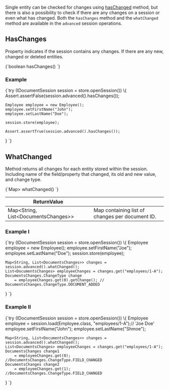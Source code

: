 
Single entity can be checked for changes using [hasChanged](../../../client-api/session/how-to/check-if-entity-has-changed.mdx) method, but there is also a possibility to check if there are any changes on a session or even what has changed. Both the `hasChanges`  method and the `whatChanged` method are available in the `advanced` session operations.

## HasChanges

Property indicates if the session contains any changes. If there are any new, changed or deleted entities.

<TabItem value="what_changed_1" label="what_changed_1">
<CodeBlock language="java">
{`boolean hasChanges()
`}
</CodeBlock>
</TabItem>

### Example

<TabItem value="what_changed_2" label="what_changed_2">
<CodeBlock language="java">
{`try (IDocumentSession session = store.openSession()) \{
    Assert.assertFalse(session.advanced().hasChanges());

    Employee employee = new Employee();
    employee.setFirstName("John");
    employee.setLastName("Doe");

    session.store(employee);

    Assert.assertTrue(session.advanced().hasChanges());
\}
`}
</CodeBlock>
</TabItem>



## WhatChanged

Method returns all changes for each entity stored within the session. Including name of the field/property that changed, its old and new value, and change type. 

<TabItem value="what_changed_3" label="what_changed_3">
<CodeBlock language="java">
{`Map<String, List<DocumentsChanges>> whatChanged()
`}
</CodeBlock>
</TabItem>

| ReturnValue | |
| ------------- | ----- |
| Map&lt;String, List&lt;DocumentsChanges&gt;&gt; | Map containing list of changes per document ID. |

### Example I

<TabItem value="what_changed_4" label="what_changed_4">
<CodeBlock language="java">
{`try (IDocumentSession session = store.openSession()) \{
    Employee employee = new Employee();
    employee.setFirstName("Joe");
    employee.setLastName("Doe");
    session.store(employee);

    Map<String, List<DocumentsChanges>> changes = session.advanced().whatChanged();
    List<DocumentsChanges> employeeChanges = changes.get("employees/1-A");
    DocumentsChanges.ChangeType change
        = employeeChanges.get(0).getChange(); // DocumentsChanges.ChangeType.DOCUMENT_ADDED

\}
`}
</CodeBlock>
</TabItem>

### Example II

<TabItem value="what_changed_5" label="what_changed_5">
<CodeBlock language="java">
{`try (IDocumentSession session = store.openSession()) \{
    Employee employee = session.load(Employee.class, "employees/1-A");// 'Joe Doe'
    employee.setFirstName("John");
    employee.setLastName("Shmoe");

    Map<String, List<DocumentsChanges>> changes = session.advanced().whatChanged();
    List<DocumentsChanges> employeeChanges = changes.get("employees/1-A");
    DocumentsChanges change1
        = employeeChanges.get(0); //DocumentsChanges.ChangeType.FIELD_CHANGED
    DocumentsChanges change2
        = employeeChanges.get(1); //DocumentsChanges.ChangeType.FIELD_CHANGED
\}
`}
</CodeBlock>
</TabItem>




